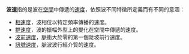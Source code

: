 '''波速'''指的是波在[[空間|空間]]中傳遞的[[速度|速度]]，依照波不同特徵所定義而有不同的意涵：
*[[相速度|相速度]]，波相位以特定頻率傳播的速度。
*[[群速度|群速度]]，波的振幅外型上的變化在空間中傳遞的速度。
*[[波前速度|波前速度]]，脈衝大於零的第一個陡坡前行速度。
*[[訊號速度|訊號速度]]，脈波波行經介質的速度。
{{Disambig|W|CAT=二字物理學消歧義}}